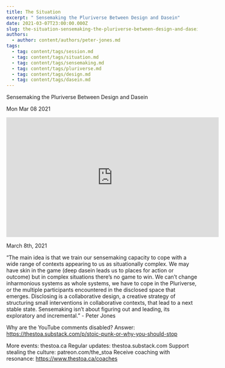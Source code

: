 ```yaml
---
title: The Situation
excerpt: " Sensemaking the Pluriverse Between Design and Dasein"
date: 2021-03-07T23:00:00.000Z
slug: the-situation-sensemaking-the-pluriverse-between-design-and-dasein
authors:
  - author: content/authors/peter-jones.md
tags:
  - tag: content/tags/session.md
  - tag: content/tags/situation.md
  - tag: content/tags/sensemaking.md
  - tag: content/tags/pluriverse.md
  - tag: content/tags/design.md
  - tag: content/tags/dasein.md
---
```




 Sensemaking the Pluriverse Between Design and Dasein

Mon Mar 08 2021

<iframe width="560" height="315" src="https://www.youtube.com/embed/fqFqEWuL5BI" title="The Situation: Sensemaking the Pluriverse Between Design and Dasein w/ Peter Jones" frameborder="0" allow="accelerometer; autoplay; clipboard-write; encrypted-media; gyroscope; picture-in-picture" allowfullscreen ></iframe>

March 8th, 2021

“The main idea is that we train our sensemaking capacity to cope with a wide range of contexts appearing to us as situationally complex. We may have skin in the game (deep dasein leads us to places for action or outcome) but in complex situations there’s no game to win. We can’t change inharmonious systems as whole systems, we have to cope in the Pluriverse, or the multiple participants encountered in the disclosed space that emerges. Disclosing is a collaborative design, a creative strategy of structuring small interventions in collaborative contexts, that lead to a next stable state. Sensemaking isn’t about figuring out and  leading, its exploratory and incremental.” - Peter Jones

Why are the YouTube comments disabled? Answer: https://thestoa.substack.com/p/stoic-punk-or-why-you-should-stop

More events: thestoa.ca
Regular updates: thestoa.substack.com
Support stealing the culture: patreon.com/the_stoa
Receive coaching with resonance: https://www.thestoa.ca/coaches


